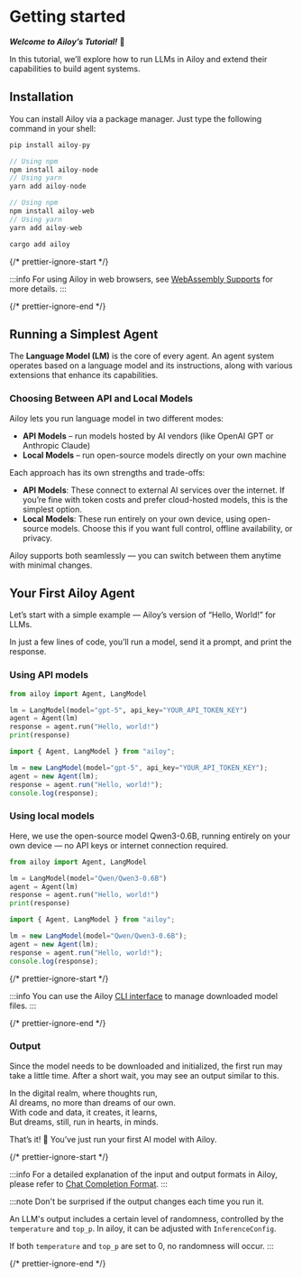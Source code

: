 # Getting started

**_Welcome to Ailoy’s Tutorial!_** 🤗

In this tutorial, we’ll explore how to run LLMs in Ailoy and extend their capabilities to build agent systems.

## Installation

You can install Ailoy via a package manager. Just type the following command in your shell:

<CodeTabs>

```python
pip install ailoy-py
```

```typescript
// Using npm
npm install ailoy-node
// Using yarn
yarn add ailoy-node
```

```typescript web
// Using npm
npm install ailoy-web
// Using yarn
yarn add ailoy-web
```

```rust
cargo add ailoy
```

</CodeTabs>

{/* prettier-ignore-start */}

:::info
For using Ailoy in web browsers, see [WebAssembly Supports](./webassembly-supports.mdx) for more details.
:::

{/* prettier-ignore-end */}

## Running a Simplest Agent

The **Language Model (LM)** is the core of every agent.
An agent system operates based on a language model and its instructions, along with various extensions that enhance its capabilities.

### Choosing Between API and Local Models

Ailoy lets you run language model in two different modes:

- **API Models** – run models hosted by AI vendors (like OpenAI GPT or Anthropic Claude)
- **Local Models** – run open-source models directly on your own machine

Each approach has its own strengths and trade-offs:

- **API Models**: These connect to external AI services over the internet. If you’re fine with token costs and prefer cloud-hosted models, this is the simplest option.
- **Local Models**: These run entirely on your own device, using open-source models. Choose this if you want full control, offline availability, or privacy.

Ailoy supports both seamlessly — you can switch between them anytime with minimal changes.

## Your First Ailoy Agent

Let’s start with a simple example — Ailoy’s version of “Hello, World!” for LLMs.

In just a few lines of code, you’ll run a model, send it a prompt, and print the response.

### Using API models

<CodeTabs>

```python
from ailoy import Agent, LangModel

lm = LangModel(model="gpt-5", api_key="YOUR_API_TOKEN_KEY")
agent = Agent(lm)
response = agent.run("Hello, world!")
print(response)
```

```typescript
import { Agent, LangModel } from "ailoy";

lm = new LangModel(model="gpt-5", api_key="YOUR_API_TOKEN_KEY");
agent = new Agent(lm);
response = agent.run("Hello, world!");
console.log(response);
```

</CodeTabs>

### Using local models

Here, we use the open-source model Qwen3-0.6B, running entirely on your own device — no API keys or internet connection required.

<CodeTabs>

```python
from ailoy import Agent, LangModel

lm = LangModel(model="Qwen/Qwen3-0.6B")
agent = Agent(lm)
response = agent.run("Hello, world!")
print(response)
```

```typescript
import { Agent, LangModel } from "ailoy";

lm = new LangModel(model="Qwen/Qwen3-0.6B");
agent = new Agent(lm);
response = agent.run("Hello, world!");
console.log(response);
```

</CodeTabs>

{/* prettier-ignore-start */}

:::info
You can use the Ailoy
[CLI interface](../concepts/command-line-interfaces) to manage downloaded model
files. 
:::

{/* prettier-ignore-end */}

### Output

Since the model needs to be downloaded and initialized, the first run may take a
little time. After a short wait, you may see an output similar to this.

<TerminalBox>

In the digital realm, where thoughts run,  
AI dreams, no more than dreams of our own.  
With code and data, it creates, it learns,  
But dreams, still, run in hearts, in minds.

</TerminalBox>

That’s it! 🎉
You’ve just run your first AI model with Ailoy.

{/* prettier-ignore-start */}

:::info 
For a detailed explanation of the input and output formats in Ailoy, please refer to [Chat Completion Format](../concepts/chat-completion-format).
:::

:::note 
Don't be surprised if the output changes each time you run it.

An LLM's output includes a certain level of randomness, controlled by the `temperature` and `top_p`.
In ailoy, it can be adjusted with `InferenceConfig`.

If both `temperature` and `top_p` are set to 0, no randomness will occur.
:::

{/* prettier-ignore-end */}
